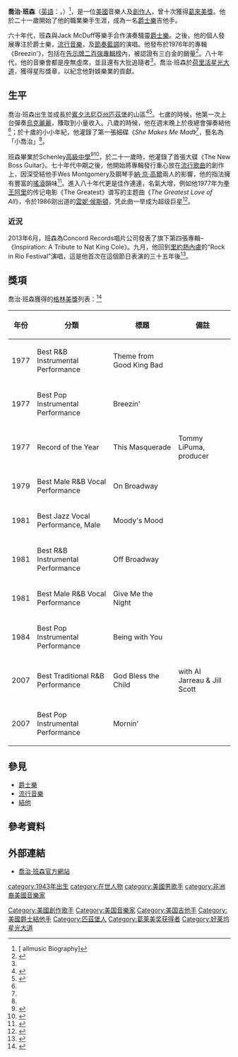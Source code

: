 {{Infobox musical artist <!-- See Wikipedia:WikiProject Musicians -->
| name                = 喬治·班森<br>George Benson
| image               = George Benson 2009.jpg
| caption             = 喬治·班森於2009年在[[馬德里|馬德里]]表演
| image_size          = 200px
| background          = solo_singer
| birth_name          =
| alias               =
| birth_date          = {{birth date and age|1943|3|22|mf=y}}
| birth_place         = [[美國|美國]][[賓夕凡尼亞州|賓夕凡尼亞州]][[匹茲堡|匹茲堡]]
| death_date          =
| instrument          = [[歌唱|歌唱]]，[[吉他|吉他]]
| genre               = [[爵士樂|爵士樂]]，[[放克|放克]]，[[節奏藍調|節奏藍調]]，[[靈魂樂|騷靈音樂]]
| occupation          = [[音樂人|音樂人]]，[[創作人|創作人]]
| years_active        = 1954年（化名小喬治）<ref name="ReferenceA">Australian ABCTV Flashez interview January 1, 1977.</ref><ref>{{Cite web |url=http://www.globaldogproductions.info/g/groove.html |title=45 Discography for Groove Records |accessdate=2014-12-11 |archive-date=2019-02-25 |archive-url=https://web.archive.org/web/20190225103120/http://www.globaldogproductions.info/g/groove.html |dead-url=no }}</ref><br/>1963年{{ndash}}現在
| label               = Concord Records（2006年{{ndash}}現在）
| associated_acts     = 
| website             = [http://georgebenson.com 官方網站]
| notable_instruments = [[Ibanez|Ibanez]] GB10 Signature Model<br />Ibanez GB200 Signature Model
}}

'''喬治·班森'''（[[英語|英語]]：'''{{lang|en|George Benson}}'''，{{bd|1943年|3月22日}}）<ref name=ALLMUSIC>[{{Allmusic|class=artist|id=p6098/biography|pure_url=yes}} allmusic Biography]</ref>，是一位[[美國|美國]]音樂人及[[創作人|創作人]]，曾十次獲得[[葛來美獎|葛來美獎]]。他於二十一歲開始了他的職業樂手生涯，成為一名[[爵士樂|爵士樂]]吉他手。

六十年代，班森與Jack McDuff等樂手合作演奏騷靈[[爵士樂|爵士樂]]。之後，他的個人發展專注於爵士樂，[[流行音樂|流行音樂]]，及[[節奏藍調|節奏藍調]]的演唱。他發布於1976年的專輯《Breezin'》，包括在[[告示牌二百強專輯榜|告示牌二百強專輯榜]]內，被認證有三白金的銷量<ref name="British Hit Singles & Albums">{{cite book
| first= David
| last= Roberts
| year= 2006
| title= British Hit Singles & Albums
| edition= 19th
| publisher= Guinness World Records Limited
| location= London
| isbn= 1-904994-10-5
| page= 54}}</ref>。八十年代，他的音樂會都是座無虛席，並且還有大批追隨者<ref name="British Hit Singles & Albums"/>。喬治·班森於[[荷里活星光大道|荷里活星光大道]]，獲得星形獎章，以紀念他對娛樂業的貢獻。

==生平==
喬治·班森出生並成長於[[賓夕法尼亞州|賓夕法尼亞州]][[匹茲堡|匹茲堡]]的山區<ref name="christianebird-bio">{{cite book |title=The Da Capo Jazz And Blues Lover's Guide to the U.s. |last=Bird |first=Christiane |year=2001 |publisher=Da Capo Press |isbn=0306810344 |page=196 |accessdate=September 8, 2012 |url=http://books.google.com/books?id=ub99o7hy08QC&pg=PA196&lpg=PA196&dq=Hill+District+George+Benson&source=bl&ots=BI3EDEWk5R&sig=TpmvwxVcMNqvXCqwWuHvO8OkeQU&hl=en&sa=X&ei=tSBQUNiSKYXY2QX6nYHwCg&ved=0CD4Q6AEwAg#v=onepage&q=Hill%20District%20George%20Benson&f=false |archive-date=2017-02-26 |archive-url=https://web.archive.org/web/20170226204827/https://books.google.com/books?id=ub99o7hy08QC&pg=PA196&lpg=PA196&dq=Hill+District+George+Benson&source=bl&ots=BI3EDEWk5R&sig=TpmvwxVcMNqvXCqwWuHvO8OkeQU&hl=en&sa=X&ei=tSBQUNiSKYXY2QX6nYHwCg&ved=0CD4Q6AEwAg#v=onepage&q=Hill%20District%20George%20Benson&f=false |dead-url=no }}</ref><ref>{{cite book |title=Faith, Health, and Healing in African American Life |last1=Mitchem |first1=Stephanie Y. |last2=Townes |first2=Emilie Maureen |year=2008 |publisher=ABC-CLIO |isbn=0275993752 |page=111 |accessdate=September 8, 2012 |url=http://books.google.com/books?id=dBVTH6F7iGAC&pg=PA111&lpg=PA111&dq=Hill+District+George+Benson&source=bl&ots=A6nXvS9dO6&sig=TmKLcNPUKa_C1vS4-tkhwZeJAyM&hl=en&sa=X&ei=tSBQUNiSKYXY2QX6nYHwCg&ved=0CDcQ6AEwAQ#v=onepage&q=Hill%20District%20George%20Benson&f=false |archive-date=2017-02-27 |archive-url=https://web.archive.org/web/20170227021515/https://books.google.com/books?id=dBVTH6F7iGAC&pg=PA111&lpg=PA111&dq=Hill+District+George+Benson&source=bl&ots=A6nXvS9dO6&sig=TmKLcNPUKa_C1vS4-tkhwZeJAyM&hl=en&sa=X&ei=tSBQUNiSKYXY2QX6nYHwCg&ved=0CDcQ6AEwAQ#v=onepage&q=Hill%20District%20George%20Benson&f=false |dead-url=no }}</ref>。七歲的時候，他第一次上台彈奏[[烏克麗麗|烏克麗麗]]，賺取到小量收入。八歲的時候，他在週末晚上於夜總會彈奏結他<ref name="christianebird-bio"/>；於十歲的小小年紀，他灌錄了第一張細碟《''She Makes Me Mad''》<ref name="ReferenceA"/>，藝名為「小喬治」<ref name="christianebird-bio"/>。

班森畢業於Schenley[[高級中學|高級中學]]<ref>{{cite news|url=http://tribune-democrat.com/local/x519167276/NEW-Pittsburghs-Schenley-school-whose-alums-include-Andy-Warhol-and-George-Benson-to-close/print|title=NEW – Pittsburgh's Schenley school – whose alums include Andy Warhol and George Benson – to close|date=June 26, 2008|publisher=''The Tribune-Democrat''|accessdate=September 12, 2012|archive-date=2014-08-11|archive-url=https://web.archive.org/web/20140811013510/http://www.tribune-democrat.com/local/x519167276/NEW-Pittsburghs-Schenley-school-whose-alums-include-Andy-Warhol-and-George-Benson-to-close/print|dead-url=no}}</ref><ref>{{cite news|last=Smydo|first=Joe|url=http://news.google.com/newspapers?id=hqokAAAAIBAJ&sjid=43ADAAAAIBAJ&pg=3456,6978323&dq=george+benson+schenley&hl=en|title=Panel to study if Schenley High can survive|date=December 10, 2005|publisher=''Pittsburgh Post-Gazette''|accessdate=September 12, 2012|archive-date=2017-02-26|archive-url=https://web.archive.org/web/20170226182600/https://news.google.com/newspapers?id=hqokAAAAIBAJ&sjid=43ADAAAAIBAJ&pg=3456,6978323&dq=george+benson+schenley&hl=en|dead-url=no}}</ref>，於二十一歲時，他灌錄了首張大碟《The New Boss Guitar》。七十年代中期之後，他開始將專輯發行重心放在[[流行歌曲|流行歌曲]]的創作上，因深受結他手Wes Montgomery及鋼琴手[[納·京·高爾|納·京·高爾]]兩人的影響，他的指法擁有豐富的[[搖滾|搖滾]]韻味<ref>{{Cite web |url=http://blog.xuite.net/hw585818/blog/23319540-%E7%BE%8E%E5%9C%8B+%E6%B5%81%E8%A1%8C%E3%80%81%E7%88%B5%E5%A3%AB%E6%A8%82%E6%AD%8C%E6%89%8B%E3%80%8CGeorge+Benson+%28%E5%96%AC%E6%B2%BB%E7%8F%AD%E6%A3%AE%29%E3%80%8D |title=喬治·班森，隨意窩，檢索於2014年12月12日。 |accessdate=2014年12月11日 |archive-date=2019年10月20日 |archive-url=https://web.archive.org/web/20191020051832/https://blog.xuite.net/hw585818/blog/23319540-%E7%BE%8E%E5%9C%8B+%E6%B5%81%E8%A1%8C%E3%80%81%E7%88%B5%E5%A3%AB%E6%A8%82%E6%AD%8C%E6%89%8B%E3%80%8CGeorge+Benson+%28%E5%96%AC%E6%B2%BB%E7%8F%AD%E6%A3%AE%29%E3%80%8D |dead-url=no }}</ref>。進入八十年代更是佳作連連，名氣大增，例如他1977年为[[拳王阿里|拳王阿里]]的传记电影《The Greatest》谱写的主题曲《''The Greatest Love of All''》，令於1986刚出道的[[雲妮·侯斯頓|雲妮·侯斯頓]]，凭此曲一举成为超级巨星<ref>{{Cite web |url=http://blog.udn.com/thegloberover/6111880 |title=歌曲賞析/Greatest love of all，沈政男，檢索於2014年12月12日。 |accessdate=2014年12月11日 |archive-date=2020年1月31日 |archive-url=https://web.archive.org/web/20200131030247/http://blog.udn.com/thegloberover/6111880 |dead-url=no }}</ref>。

===近況===
2013年6月，班森為Concord Records唱片公司發表了旗下第四張專輯–《Inspiration: A Tribute to Nat King Cole》。九月，他回到[[里約熱內盧|里約熱內盧]]的“Rock in Rio Festival”演唱，這是他首次在這個節日表演的三十五年後<ref>{{Cite web |url=http://g1.globo.com/musica/rock-in-rio/2013/noticia/2013/09/george-benson-e-ivan-lins-levam-risada-mais-gostosa-ao-rock-rio.html |title=Benson e Ivan Lins levam 'risada mais gostosa' e choro ao Rock in Rio |accessdate=2014-12-11 |archive-date=2019-07-27 |archive-url=https://web.archive.org/web/20190727082105/http://g1.globo.com/musica/rock-in-rio/2013/noticia/2013/09/george-benson-e-ivan-lins-levam-risada-mais-gostosa-ao-rock-rio.html |dead-url=no }}</ref>。

==獎項==
喬治·班森獲得的[[格林美獎|格林美獎]]列表：<ref>{{cite web |url=http://www.grammy.com/nominees/search?artist=george+benson&title=&year=All&genre=All |title=Past Winners Search |publisher=GRAMMY.com |accessdate=December 12, 2011 |archive-date=2016-04-11 |archive-url=https://web.archive.org/web/20160411020830/http://www.grammy.com/nominees/search?artist=george+benson&title=&year=All&genre=All |dead-url=no }}</ref>
{| class="wikitable"
|-
! 年份
! 分類
! 標題
! 備註
|-
| 1977
| Best R&B Instrumental Performance
| Theme from Good King Bad
|
|-
| 1977
| Best Pop Instrumental Performance
| Breezin'
|
|-
| 1977
| Record of the Year
| This Masquerade
| Tommy LiPuma, producer
|-
| 1979
| Best Male R&B Vocal Performance
| On Broadway
|
|-
| 1981
| Best Jazz Vocal Performance, Male
| Moody's Mood
|
|-
| 1981
| Best R&B Instrumental Performance
| Off Broadway
|
|-
| 1981
| Best Male R&B Vocal Performance
| Give Me the Night
|
|-
| 1984
| Best Pop Instrumental Performance
| Being with You
|
|-
| 2007
| Best Traditional R&B Performance
| God Bless the Child
| with Al Jarreau & Jill Scott
|-
| 2007
| Best Pop Instrumental Performance
| Mornin'
|
|}

==參見==
*[[爵士樂|爵士樂]]
*[[流行音樂|流行音樂]]
*[[結他|結他]]

==參考資料==
{{Reflist|2}}

==外部連結==
*[http://georgebenson.com 喬治·班森官方網站]{{Wayback|url=http://georgebenson.com/ |date=20210115223556 }}

{{Authority control}}
{{DEFAULTSORT:Benson, George}}
[[category:1943年出生|category:1943年出生]]
[[category:在世人物|category:在世人物]]
[[category:美國男歌手|category:美國男歌手]]
[[Category:美國創作歌手|Category:美國創作歌手]]
[[category:非洲裔美國音樂家|category:非洲裔美國音樂家]]
[[Category:美国音樂家|Category:美国音樂家]]
[[Category:美国吉他手|Category:美国吉他手]]
[[Category:美國爵士結他手|Category:美國爵士結他手]]
[[Category:匹茲堡人|Category:匹茲堡人]]
[[Category:葛莱美奖获得者|Category:葛莱美奖获得者]]
[[Category:好莱坞星光大道|Category:好莱坞星光大道]]